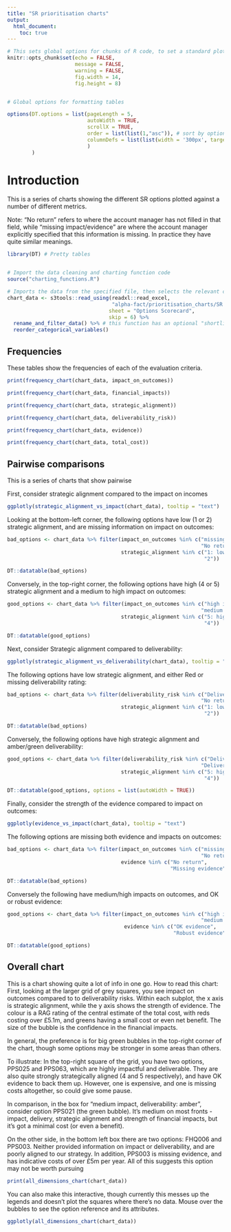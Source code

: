 ```yaml
---
title: "SR prioritisation charts"
output: 
  html_document:
    toc: true
---
```


```r
# This sets global options for chunks of R code, to set a standard plot size and suppress output of code and warnings.
knitr::opts_chunk$set(echo = FALSE,
                      message = FALSE,
                      warning = FALSE,
                      fig.width = 14, 
                      fig.height = 8)


# Global options for formatting tables

options(DT.options = list(pageLength = 5,
                          autoWidth = TRUE,
                          scrollX = TRUE, 
                          order = list(list(1,"asc")), # sort by option_ref
                          columnDefs = list(list(width = '300px', targets = 2)) # widen the option_description box
                          )
        )
```

# Introduction {.tabset}

This is a series of charts showing the different SR options plotted against a number of different metrics.

Note: "No return" refers to where the account manager has not filled in that field, while "missing impact/evidence" are where the account manager explicitly specified that this information is missing. In practice they have quite similar meanings.

```r

library(DT) # Pretty tables


# Import the data cleaning and charting function code
source("charting_functions.R")

# Imports the data from the specified file, then selects the relevant columns
chart_data <- s3tools::read_using(readxl::read_excel,
                                  "alpha-fact/prioritisation_charts/SR Option Template part B collator v9.xlsm",
                                 sheet = "Options Scorecard",
                                 skip = 6) %>%
  rename_and_filter_data() %>% # this function has an optional "shortlist" parameter, which should be a vector of option references. If included, the data will be filtered to just those options.
  reorder_categorical_variables()

```

## Frequencies

These tables show the frequencies of each of the evaluation criteria.

``` r

print(frequency_chart(chart_data, impact_on_outcomes))

print(frequency_chart(chart_data, financial_impacts))

print(frequency_chart(chart_data, strategic_alignment))

print(frequency_chart(chart_data, deliverability_risk))

print(frequency_chart(chart_data, evidence))

print(frequency_chart(chart_data, total_cost))

```

## Pairwise comparisons

This is a series of charts that show pairwise 

First, consider strategic alignment compared to the impact on incomes

```r
ggplotly(strategic_alignment_vs_impact(chart_data), tooltip = "text")

```

Looking at the bottom-left corner, the following options have low (1 or 2) strategic alignment, and are missing information on impact on outcomes:

```r
bad_options <- chart_data %>% filter(impact_on_outcomes %in% c("missing impact on outcomes",
                                                               "No return"),
                                     strategic_alignment %in% c("1: low alignment",
                                                                "2"))

DT::datatable(bad_options)

```

Conversely, in the top-right corner, the following options have high (4 or 5) strategic alignment and a medium to high impact on outcomes:

```r
good_options <- chart_data %>% filter(impact_on_outcomes %in% c("high impact on outcomes",
                                                               "medium impact"),
                                     strategic_alignment %in% c("5: high alignment",
                                                                "4"))

DT::datatable(good_options)

```

Next, consider Strategic alignment compared to deliverability:

```r
ggplotly(strategic_alignment_vs_deliverability(chart_data), tooltip = "text")

```

The following options have low strategic alignment, and either Red or missing deliverability rating:

```r
bad_options <- chart_data %>% filter(deliverability_risk %in% c("Deliverability: Red",
                                                               "No return"),
                                     strategic_alignment %in% c("1: low alignment",
                                                                "2"))

DT::datatable(bad_options)

```

Conversely, the following options have high strategic alignment and amber/green deliverability:

```r
good_options <- chart_data %>% filter(deliverability_risk %in% c("Deliverability: Green",
                                                               "Deliverability: Amber"),
                                     strategic_alignment %in% c("5: high alignment",
                                                                "4"))

DT::datatable(good_options, options = list(autoWidth = TRUE))

```


Finally, consider the strength of the evidence compared to impact on outcomes:

```r
ggplotly(evidence_vs_impact(chart_data), tooltip = "text")

```


The following options are missing both evidence and impacts on outcomes:


```r
bad_options <- chart_data %>% filter(impact_on_outcomes %in% c("missing impact on outcomes",
                                                               "No return"),
                                     evidence %in% c("No return",
                                                     "Missing evidence"))

DT::datatable(bad_options)

```

Conversely the following have medium/high impacts on outcomes, and OK or robust evidence:

```r
good_options <- chart_data %>% filter(impact_on_outcomes %in% c("high impact on outcomes",
                                                               "medium impact"),
                                      evidence %in% c("OK evidence",
                                                      "Robust evidence"))

DT::datatable(good_options)

```


## Overall chart

This is a chart showing quite a lot of info in one go. How to read this chart:
First, looking at the larger grid of grey squares, you see impact on outcomes compared to to deliverability risks. Within each subplot, the x axis is strategic alignment, while the y axis shows the strength of evidence. The colour is a RAG rating of the central estimate of the total cost, with reds costing over £5.1m, and greens having a small cost or even net benefit. The size of the bubble is the confidence in the financial impacts. 

In general, the preference is for big green bubbles in the top-right corner of the chart, though some options may be stronger in some areas than others.

To illustrate: In the top-right square of the grid, you have two options, PPS025 and PPS063, which are highly impactful and deliverable. They are also quite strongly strategically aligned (4 and 5 respectively), and have OK evidence to back them up. However, one is expensive, and one is missing costs altogether, so could give some pause.

In comparison, in the box for "medium impact, deliverability: amber", consider option PPS021 (the green bubble). It's medium on most fronts - impact, delivery, strategic alignment and strength of financial impacts, but it's got a minimal cost (or even a benefit).

On the other side, in the bottom left box there are two options: FHQ006 and PPS003. Neither provided information on impact or deliverability, and are poorly aligned to our strategy. In addition, PPS003 is missing evidence, and has indicative costs of over £5m per year. All of this suggests this option may not be worth pursuing

```r

print(all_dimensions_chart(chart_data))

```

You can also make this interactive, though currently this messes up the legends and doesn't plot the squares where there's no data. Mouse over the bubbles to see the option reference and its attributes.

```r

ggplotly(all_dimensions_chart(chart_data))

```